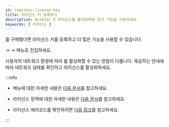 ```yaml
---
id: register-license-key
title: 라이선스 키 등록하기
description: BioStar X 라이선스를 활성화하여 추가 기능을 사용하세요.
keywords: [ 라이선스 ]
---
```


<Cmd sid='setting.menu.license.biostarXLicense' />를 구매했다면 라이선스 키를 등록하고 더 많은 기능을 사용할 수 있습니다.

<Cmd sid='shell.header.setting' /> → <IcLicense/> <Cmd sid='setting.menu.license.root' /> → <Cmd sid='setting.menu.license.biostarXLicense' /> 메뉴로 진입하세요.

사용자의 네트워크 환경에 따라 <Cmd sid='setting.menu.license.biostarXLicense' />를 활성화할 수 있는 방법이 다릅니다. 제공하는 안내에 따라 네트워크 상태를 확인하고 라이선스를 활성화하세요.

:::info

* <Cmd sid='setting.menu.license.root' /> 메뉴에 대한 자세한 내용은 [다음 문서](settings-license)를 참고하세요.

* 라이선스 정책에 대한 자세한 내용은 [다음 문서](licensing)를 참고하세요.

* 라이선스 에러코드를 확인하려면 [다음 링크](https://reprisesoftware.com/docs/isv/appendix/appendix-b-rlm-status-values.html)를 참고하세요.

:::


<DocumentA />